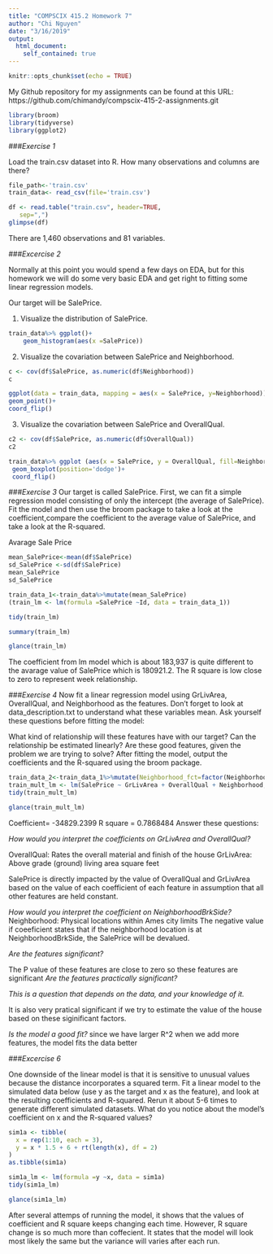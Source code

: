 ```yaml
---
title: "COMPSCIX 415.2 Homework 7"
author: "Chi Nguyen"
date: "3/16/2019"
output:
  html_document:
    self_contained: true
---
```


```r
knitr::opts_chunk$set(echo = TRUE)
```

My Github repository for my assignments can be found at this URL: https://github.com/chimandy/compscix-415-2-assignments.git

```r
library(broom)
library(tidyverse)
library(ggplot2)
```


###*Exercise 1*

Load the train.csv dataset into R. How many observations and columns are there?
```r
file_path<-'train.csv'
train_data<- read_csv(file='train.csv')
```
```r
df <- read.table("train.csv", header=TRUE, 
   sep=",")
glimpse(df)
```


There are 1,460 observations and 81 variables. 

###*Excercise 2*

Normally at this point you would spend a few days on EDA, but for this homework we will do some very basic EDA and get right to fitting some linear regression models.

Our target will be SalePrice.

1. Visualize the distribution of SalePrice.


```r
train_data%>% ggplot()+
    geom_histogram(aes(x =SalePrice))
```

2. Visualize the covariation between SalePrice and Neighborhood.



```r
c <- cov(df$SalePrice, as.numeric(df$Neighborhood))
c
```

```r

ggplot(data = train_data, mapping = aes(x = SalePrice, y=Neighborhood))+
geom_point()+
coord_flip()

```


3. Visualize the covariation between SalePrice and OverallQual.


```r
c2 <- cov(df$SalePrice, as.numeric(df$OverallQual))
c2
```



```r
train_data%>% ggplot (aes(x = SalePrice, y = OverallQual, fill=Neighborhood))+
 geom_boxplot(position='dodge')+
 coord_flip()

```



###*Exercise 3*
Our target is called SalePrice. First, we can fit a simple regression model consisting of only the intercept (the average of SalePrice). Fit the model and then use the broom package to take a look at the coefficient,compare the coefficient to the average value of SalePrice, and take a look at the R-squared.

Avarage Sale Price 
```r
mean_SalePrice<-mean(df$SalePrice)
sd_SalePrice <-sd(df$SalePrice)
mean_SalePrice
sd_SalePrice
```



```r
train_data_1<-train_data%>%mutate(mean_SalePrice)
(train_lm <- lm(formula =SalePrice ~Id, data = train_data_1))

```

```r
tidy(train_lm)
```

```r
summary(train_lm)

```

```r
glance(train_lm)
```


The coefficient from lm model which is about 183,937 is quite different to the avarage value of SalePrice which is 180921.2. The R square is low close to zero to represent week relationship.

###*Exercise 4*
Now fit a linear regression model using GrLivArea, OverallQual, and Neighborhood as the features. Don’t forget to look at data_description.txt to understand what these variables mean. Ask yourself these questions before fitting the model:

What kind of relationship will these features have with our target?
Can the relationship be estimated linearly?
Are these good features, given the problem we are trying to solve?
After fitting the model, output the coefficients and the R-squared using the broom package.




```r
train_data_2<-train_data_1%>%mutate(Neighborhood_fct=factor(Neighborhood, ordered=FALSE))
train_mult_lm <- lm(SalePrice ~ GrLivArea + OverallQual + Neighborhood, data = train_data_2)
tidy(train_mult_lm)
```
```r
glance(train_mult_lm)
```

Coefficient= -34829.2399
R square = 0.7868484
Answer these questions:

*How would you interpret the coefficients on GrLivArea and OverallQual?*

OverallQual: Rates the overall material and finish of the house
GrLivArea: Above grade (ground) living area square feet

SalePrice is directly impacted by the value of OverallQual and GrLivArea based on the value of each coefficient of each feature in assumption that all other features are held constant. 

*How would you interpret the coefficient on NeighborhoodBrkSide?*
Neighborhood: Physical locations within Ames city limits
The negative  value if coeeficient states that if the neighborhood location is at NeighborhoodBrkSide, the SalePrice will be devalued. 


*Are the features significant?*

The P value of these features are close to zero so these features are significant
*Are the features practically significant?*

*This is a question that depends on the data, and your knowledge of it.*

It is also very pratical significant if we try to estimate the value of the house based on these siginificant factors.


*Is the model a good fit?*
since we have larger R^2 when we add more features, the model fits the data better

###*Excercise 6*

One downside of the linear model is that it is sensitive to unusual values because the distance incorporates a squared term. Fit a linear model to the simulated data below (use y as the target and x as the feature), and look at the resulting coefficients and R-squared. Rerun it about 5-6 times to generate different simulated datasets. What do you notice about the model’s coefficient on x and the R-squared values?

```r
sim1a <- tibble(
  x = rep(1:10, each = 3),
  y = x * 1.5 + 6 + rt(length(x), df = 2)
)
as.tibble(sim1a)
```

```r
sim1a_lm <- lm(formula =y ~x, data = sim1a)
tidy(sim1a_lm)
```

```r
glance(sim1a_lm)
```

After several attemps of running the model, it shows that the values of coefficient and R square keeps changing each time. However, R square change is so much more than coffecient. It states that the model will look most likely the same but the variance will varies after each run. 
